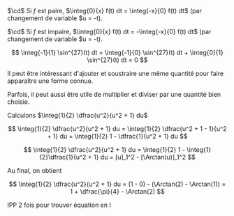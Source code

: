 

<Item type='methode' titre='utiliser les symétries de la courbe'>

$\cd$ Si $f$ est paire, $\integ{0}{x} f(t) dt = \integ{-x}{0} f(t) dt$ (par changement de variable $u = -t).

$\cd$ Si $f$ est impaire, $\integ{0}{x} f(t) dt = -\integ{-x}{0} f(t) dt$ (par changement de variable $u = -t).
</Item>

<Hideable type='exemple' titre=''>

$$
\integ{-1}{1} \sin^{27}(t) dt = \integ{-1}{0} \sin^{27}(t) dt + \integ{0}{1} \sin^{27}(t) dt = 0
$$
</Hideable>


<Item type='methode' titre='ajouter et soustraire'>

Il peut être intéressant d'ajouter et soustraire une même quantité pour faire apparaître une forme connue.

Parfois, il peut aussi être utile de multiplier et diviser par une quantité bien choisie.
</Item>

<Hideable type='exemple' titre=''>

Calculons $\integ{1}{2} \dfrac{u^2}{u^2 + 1} du$

$$
\integ{1}{2} \dfrac{u^2}{u^2 + 1} du = \integ{1}{2} \dfrac{u^2 + 1 - 1}{u^2 + 1} du =  \integ{1}{2} 1 - \dfrac{1}{u^2 + 1} du 
$$

<div class="p-2"></div>

$$
\integ{1}{2} \dfrac{u^2}{u^2 + 1} du =  \integ{1}{2} 1 - \integ{1}{2}\dfrac{1}{u^2 + 1} du = [u]_1^2 - [\Arctan(u)]_1^2 
$$

Au final, on obtient 

$$
\integ{1}{2} \dfrac{u^2}{u^2 + 1} du = (1 - 0) - (\Arctan(2) - \Arctan(1)) = 1 + \dfrac{\pi}{4} - \Arctan(2)
$$
</Hideable>


IPP 2 fois pour trouver équation en I

